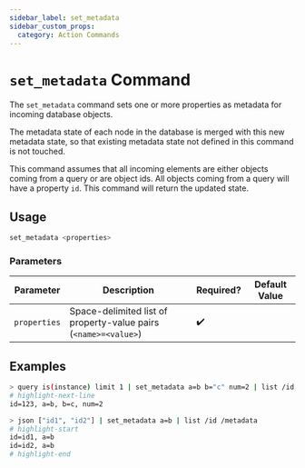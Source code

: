 ```yaml
---
sidebar_label: set_metadata
sidebar_custom_props:
  category: Action Commands
---
```


# `set_metadata` Command

The `set_metadata` command sets one or more properties as metadata for incoming database objects.

The metadata state of each node in the database is merged with this new metadata state, so that existing metadata state not defined in this command is not touched.

This command assumes that all incoming elements are either objects coming from a query or are object ids. All objects coming from a query will have a property `id`. This command will return the updated state.

## Usage

```bash
set_metadata <properties>
```

### Parameters

| Parameter    | Description                                                     | Required? | Default Value |
| ------------ | --------------------------------------------------------------- | --------- | ------------- |
| `properties` | Space-delimited list of property-value pairs (`<name>=<value>`) | ✔️        |               |

## Examples

```bash
> query is(instance) limit 1 | set_metadata a=b b="c" num=2 | list /id, /metadata
# highlight-next-line
​id=123, a=b, b=c, num=2
```

```bash
> json ["id1", "id2"] | set_metadata a=b | list /id /metadata
# highlight-start
​id=id1, a=b
​id=id2, a=b
# highlight-end
```
